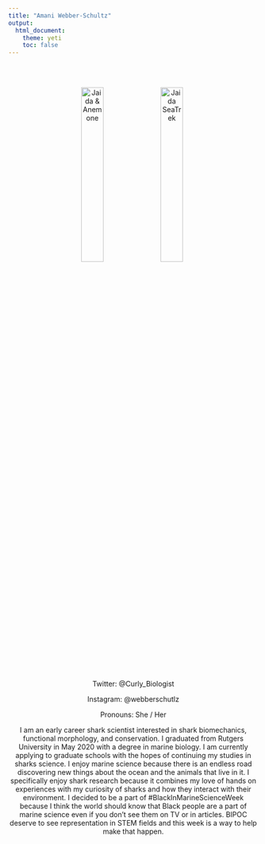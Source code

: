 ```yaml
---
title: "Amani Webber-Schultz"
output: 
  html_document:
    theme: yeti
    toc: false
---
```


<center>

<br>
<br>

<img src="orgz_images/JElcock_Anemone.jpg" alt="Jaida & Anemone" style="float: center; width: 30%; margin-right: 1%; margin-bottom: 0.5em;">
<img src="orgz_images/JElcock_SeaTrek.jpg" alt="Jaida SeaTrek" style="float: center; width: 30%; margin-right: 1%; margin-bottom: 0.5em;">
<p style="clear: both;"> 

Twitter: @Curly_Biologist

Instagram: @webberschutlz

Pronouns: She / Her

I am an early career shark scientist interested in shark biomechanics, functional morphology, and conservation. I graduated from Rutgers University in May 2020 with a degree in marine biology. I am currently applying to graduate schools with the hopes of continuing my studies in sharks science. I enjoy marine science because there is an endless road discovering new things about the ocean and the animals that live in it. I specifically enjoy shark research because it combines my love of hands on experiences with my curiosity of sharks and how they interact with their environment. I decided to be a part of #BlackInMarineScienceWeek because I think the world should know that Black people are a part of marine science even if you don’t see them on TV or in articles. BIPOC deserve to see representation in STEM fields and this week is a way to help make that happen.